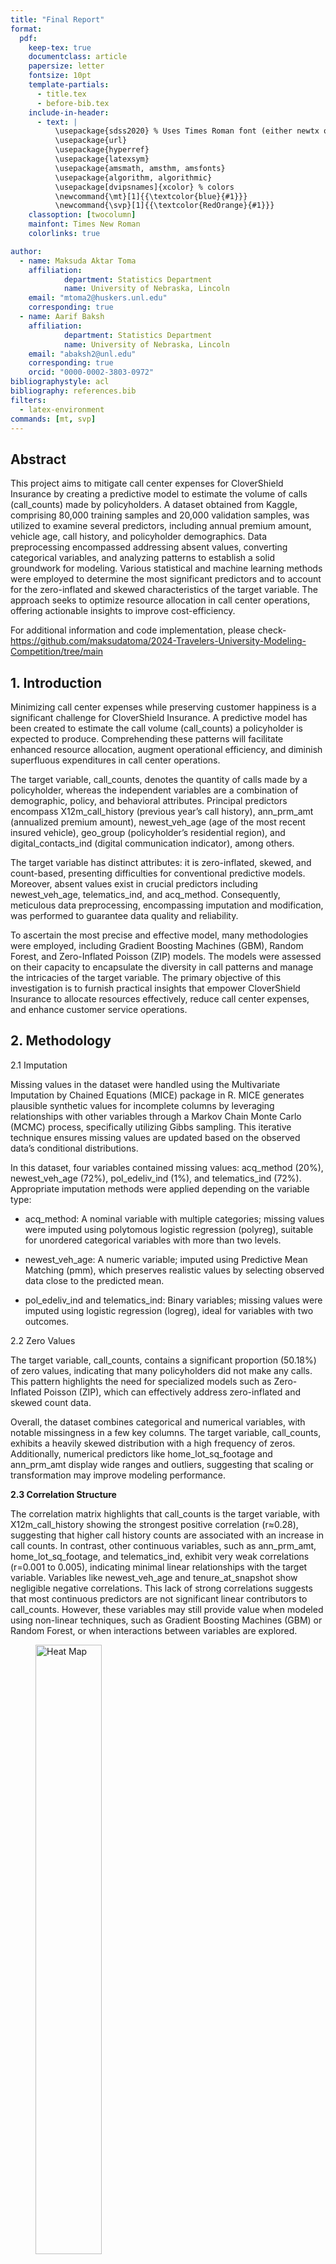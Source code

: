 ```yaml
---
title: "Final Report"
format:
  pdf:
    keep-tex: true
    documentclass: article
    papersize: letter
    fontsize: 10pt
    template-partials:
      - title.tex
      - before-bib.tex
    include-in-header:
      - text: |
          \usepackage{sdss2020} % Uses Times Roman font (either newtx or times package)
          \usepackage{url}
          \usepackage{hyperref}
          \usepackage{latexsym}
          \usepackage{amsmath, amsthm, amsfonts}
          \usepackage{algorithm, algorithmic}
          \usepackage[dvipsnames]{xcolor} % colors
          \newcommand{\mt}[1]{{\textcolor{blue}{#1}}}
          \newcommand{\svp}[1]{{\textcolor{RedOrange}{#1}}}
    classoption: [twocolumn]
    mainfont: Times New Roman
    colorlinks: true

author:
  - name: Maksuda Aktar Toma
    affiliation: 
            department: Statistics Department
            name: University of Nebraska, Lincoln
    email: "mtoma2@huskers.unl.edu"
    corresponding: true
  - name: Aarif Baksh
    affiliation: 
            department: Statistics Department
            name: University of Nebraska, Lincoln
    email: "abaksh2@unl.edu"
    corresponding: true
    orcid: "0000-0002-3803-0972"
bibliographystyle: acl
bibliography: references.bib
filters:
  - latex-environment
commands: [mt, svp]
---
```


## Abstract

This project aims to mitigate call center expenses for CloverShield Insurance by creating a predictive model to estimate the volume of calls (call_counts) made by policyholders. A dataset obtained from Kaggle, comprising 80,000 training samples and 20,000 validation samples, was utilized to examine several predictors, including annual premium amount, vehicle age, call history, and policyholder demographics. Data preprocessing encompassed addressing absent values, converting categorical variables, and analyzing patterns to establish a solid groundwork for modeling. Various statistical and machine learning methods were employed to determine the most significant predictors and to account for the zero-inflated and skewed characteristics of the target variable. The approach seeks to optimize resource allocation in call center operations, offering actionable insights to improve cost-efficiency.

For additional information and code implementation, please check- <https://github.com/maksudatoma/2024-Travelers-University-Modeling-Competition/tree/main>

## 1. Introduction

Minimizing call center expenses while preserving customer happiness is a significant challenge for CloverShield Insurance. A predictive model has been created to estimate the call volume (call_counts) a policyholder is expected to produce. Comprehending these patterns will facilitate enhanced resource allocation, augment operational efficiency, and diminish superfluous expenditures in call center operations.

The target variable, call_counts, denotes the quantity of calls made by a policyholder, whereas the independent variables are a combination of demographic, policy, and behavioral attributes. Principal predictors encompass X12m_call_history (previous year’s call history), ann_prm_amt (annualized premium amount), newest_veh_age (age of the most recent insured vehicle), geo_group (policyholder's residential region), and digital_contacts_ind (digital communication indicator), among others.

The target variable has distinct attributes: it is zero-inflated, skewed, and count-based, presenting difficulties for conventional predictive models. Moreover, absent values exist in crucial predictors including newest_veh_age, telematics_ind, and acq_method. Consequently, meticulous data preprocessing, encompassing imputation and modification, was performed to guarantee data quality and reliability.

To ascertain the most precise and effective model, many methodologies were employed, including Gradient Boosting Machines (GBM), Random Forest, and Zero-Inflated Poisson (ZIP) models. The models were assessed on their capacity to encapsulate the diversity in call patterns and manage the intricacies of the target variable. The primary objective of this investigation is to furnish practical insights that empower CloverShield Insurance to allocate resources effectively, reduce call center expenses, and enhance customer service operations.

## 2. Methodology

2.1 Imputation

Missing values in the dataset were handled using the Multivariate Imputation by Chained Equations (MICE) package in R. MICE generates plausible synthetic values for incomplete columns by leveraging relationships with other variables through a Markov Chain Monte Carlo (MCMC) process, specifically utilizing Gibbs sampling. This iterative technique ensures missing values are updated based on the observed data's conditional distributions.

In this dataset, four variables contained missing values: acq_method (20%), newest_veh_age (72%), pol_edeliv_ind (1%), and telematics_ind (72%). Appropriate imputation methods were applied depending on the variable type:

- acq_method: A nominal variable with multiple categories; missing values were imputed using polytomous logistic regression (polyreg), suitable for unordered categorical variables with more than two levels.

- newest_veh_age: A numeric variable; imputed using Predictive Mean Matching (pmm), which preserves realistic values by selecting observed data close to the predicted mean.

- pol_edeliv_ind and telematics_ind: Binary variables; missing values were imputed using logistic regression (logreg), ideal for variables with two outcomes.

2.2 Zero Values

The target variable, call_counts, contains a significant proportion (50.18%) of zero values, indicating that many policyholders did not make any calls. This pattern highlights the need for specialized models such as Zero-Inflated Poisson (ZIP), which can effectively address zero-inflated and skewed count data.

Overall, the dataset combines categorical and numerical variables, with notable missingness in a few key columns. The target variable, call_counts, exhibits a heavily skewed distribution with a high frequency of zeros. Additionally, numerical predictors like home_lot_sq_footage and ann_prm_amt display wide ranges and outliers, suggesting that scaling or transformation may improve modeling performance.

**2.3 Correlation Structure**

The correlation matrix highlights that call_counts is the target variable, with X12m_call_history showing the strongest positive correlation (r≈0.28), suggesting that higher call history counts are associated with an increase in call counts. In contrast, other continuous variables, such as ann_prm_amt, home_lot_sq_footage, and telematics_ind, exhibit very weak correlations (r=0.001 to 0.005), indicating minimal linear relationships with the target variable. Variables like newest_veh_age and tenure_at_snapshot show negligible negative correlations. This lack of strong correlations suggests that most continuous predictors are not significant linear contributors to call_counts. However, these variables may still provide value when modeled using non-linear techniques, such as Gradient Boosting Machines (GBM) or Random Forest, or when interactions between variables are explored.

![*Heat Map*](000012.png){width="50%"}

**2.4 ANOVA Table**
Now we will see what's going on with the categorical variable through the ANOVA table.

The ANOVA results evaluate the effect of categorical variables on call_counts. Among the predictors, acq_method is marginally significant (p=0.0518), suggesting it may have a weak influence on call_counts. All other categorical variables, such as bi_limit_group, channel, and geo_group, have p-values greater than 0.1, indicating no statistically significant relationship with the target variable. Additionally, 16,066 rows were excluded due to missing data, which might affect the robustness of the results. It is recommended to focus on acq_method for further analysis and consider handling missing data to improve model accuracy.

![*ANOVA result*](anova_results.jpg){width="50%"}

The violin plot shows the distribution of call_counts across different acquisition methods (acq_method). All methods have a heavily skewed distribution, with most values near 0 and a few extreme outliers, indicating that the majority of customers make few calls. The distributions are nearly identical across all methods, including the NA category, suggesting that acq_method has minimal impact on call_counts. This aligns with the ANOVA results, where acq_method was marginally significant. Further analysis, such as handling outliers or exploring interactions with other variables, may provide additional insights.

![*Violin Plot*](17.png){width="50%"}

## 3. Result

**3.1 Model Selection and Hyperparameter Tuning**

An initial GBM model was built using all predictors and one-thrid of the data in the training dataset. Since call_counts is a count variable the Poisson distribution was used. Repeated cross-validation was implemented through `trainControl`, using 5-fold cross-validation repeated 3 times and the model performance was measured using **Root Mean Square Error (RMSE)**. A grid search for hyperparameter tuning was conducted using `tuneGrid`, varying the number of trees (`n.trees`) from 100 to 1500 in increments of 100 and the learning rate (`shrinkage`) from 0.01 to 0.10 in increments of 0.01. Additionally, the `interaction.depth` was tuned between 2 and 10, and the **minimum number of observations in terminal nodes** (`n.minobsinnode`) was adjusted between 10 and 100. The parameter `bag.fraction` was set to 1, ensuring that all data were used in each boosting iteration.

The parameters for this model that resulted in the lowest RMSE (RMSE = 36.1742) were determined to be `n.trees`= 1000, `shrinkage`= 0.02, `interaction.depth` = 7 and `n.minobsinnode`= 20.

![*Important Variable*](VariableImportance.png){width="50%"}

![*Important Variable*](var_imp_val.png){width="50%"}

Variable selection for the final models was conducted using the variable importance plot generated from a GBM trained on all available predictors. The importance scores provided insights into the relative contribution of each variable to the model's predictions.

The results revealed that 12-month call history (12m_call_history) is the most significant predictor, with an importance score of 92.98. This aligns with the earlier observed correlation, highlighting a customer's call history in the past 12 months as the strongest determinant of future call volumes. Following this, tenure at snapshot (tenure_at_snapshot) and acquisition method (acq_method) ranked second and third, with importance scores of 2.28 and 1.66, respectively.

Variables such as pay_type_code (0.11) and digital_contact_ind (0.04) showed minimal importance, contributing little to the model's predictive power. Other variables, including product_sbtyp, telematics_ind, and trm_len_mo, had importance scores of 0.00, indicating no measurable influence on call volume predictions. It is important to note that variable importance scores do not provide information on the direction or nature of the relationships (linear or nonlinear) between predictors and the target variable. Additionally, variables with zero importance may still play indirect roles or contribute to interactions with other predictors.

To simplify the model, Gradient Boosted Machines (GBMs) were built using the top 3 to top 10 variables identified from the variable importance plot. Among these, the model utilizing only the top three variables---**12m_call_history**, **tenure_at_snapshot**, and **acq_method**---achieved the lowest test RMSE (RMSE = 36.1614) within this group. This result not only highlights the predictive strength of these three variables but also justifies the selection of a smaller, more interpretable model without sacrificing accuracy.

\[I HAVE TO ADD THE DETAILS OF THE OTHER GBM, ZIP, ZINB and RANDOM FOREST HERE\]

## Model Result

The Gradient Boosted Machine (GBM) attained the lowest RMSE of 36.1614, signifying superior predictive accuracy compared to other evaluated models, with Random Forest closely trailing at an RMSE of 36.30212. The Zero-Inflated Poisson (ZIP) and Zero-Inflated Negative Binomial (ZINB) models exhibited elevated RMSE values, signifying diminished accuracy. The Hurdle and Two-Part Models were contemplated but remain untested, allowing for future assessment. Gradient Boosting Machine (GBM) and Random Forest have the highest performance according to Root Mean Square Error (RMSE). Additional evaluation of the Hurdle and Two-Part Models may yield chances for enhancing forecasts. 
![*Model Comparison*](model_results.jpg){width="50%"}

**I HAVE STOPPED HERE. CAN YOU WRITE NEXT PROCEDURE IN DETAILS?** **NEED TO FOCUS ON THESE** 3. In the Method section describe the technical details of the steps you had taken. techincal description of imputation. If you are using GLM, what are the models for Bernoulli section and the Count section. If you are using RF, what is the node cost function, stopping rule, etc.

4.  In the result section offer all model comparison result. Describe if you were doing a full cross-validation or a single hold out test. if you are using single hold out, why is that appropriate?

5.  How you are you handling multiple tuning parameters that you obtain in each fold of CV?

## Model Selection

**Gradient Boosting Machine (GBM)**

-   Test RMSE: 36.1614

-   Best Performing Model

-   **Parameter Tuning**: Trial and Error

-   **Challenge**: Dataset was too large for hyperparameter tuning

## Variable Selection

**Gradient Boosting Machine (GBM)** 

![Variable Importance Plot](VariableImportance.png){width="50%"}

An initial GBM was run with all the variables, and then a subset of 3 variables was selected from the variable importance plot, and another gbm model was run with those three variables.

## Variable Selection

-   Most Important Variables: X12m_call_history, tenure_at_snapshot, and acq_method
-   Test RMSE for Model with all variables: 36.1742
-   Test RMSE for Model with 3 variables selected from Variable Importance Plot: 36.1614
-   Limitation: Variable importance does not specify the relationship between the predictors and call_counts

## Model Evaluation

![Train and Test RMSE Curves](Test_Train.png){width="50%"}

-   Train RMSE: 35.67179
-   Test RMSE: 36.1742

## Concerns

The model is likely sub-optimal, as it struggled to achieve a good accuracy score (about 25% on the validation set) and the parameters were tuned through trial and error instead of using a grid search to find the optimal values.

## Recommendations

With better computing power, implementing a grid search would be feasible and could significantly enhance the model's predictive capability.

The MissForest method [@stekhoven2012missforest] uses Random Forests for non-parametric imputation. Gradient Boosting Machines (GBM) have also been widely explored for predictive modeling [@friedman2001greedy]. Stacking, a form of ensemble learning, is discussed in Boehmke's work [@bradley2021stacking].

# References

::: {#refs}
:::
